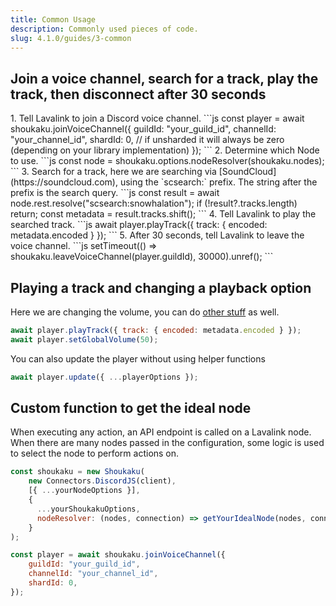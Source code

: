 ```yaml
---
title: Common Usage
description: Commonly used pieces of code.
slug: 4.1.0/guides/3-common
---
```



## Join a voice channel, search for a track, play the track, then disconnect after 30 seconds

<Steps>
  1. Tell Lavalink to join a Discord voice channel.
     ```js
     const player = await shoukaku.joinVoiceChannel({
         guildId: "your_guild_id",
         channelId: "your_channel_id",
         shardId: 0, // if unsharded it will always be zero (depending on your library implementation)
     });
     ```
  2. Determine which Node to use.
     ```js
     const node = shoukaku.options.nodeResolver(shoukaku.nodes);
     ```
  3. Search for a track, here we are searching via [SoundCloud](https://soundcloud.com), using the `scsearch:` prefix. The string after the prefix is the search query.
     ```js
     const result = await node.rest.resolve("scsearch:snowhalation");
     if (!result?.tracks.length) return;
     const metadata = result.tracks.shift();
     ```
  4. Tell Lavalink to play the searched track.
     ```js
     await player.playTrack({ track: { encoded: metadata.encoded } });
     ```
  5. After 30 seconds, tell Lavalink to leave the voice channel.
     ```js
     setTimeout(() => shoukaku.leaveVoiceChannel(player.guildId), 30000).unref();
     ```
</Steps>

## Playing a track and changing a playback option

Here we are changing the volume, you can do [other stuff](/4.1.0/api/classes/player#methods) as well.

```js
await player.playTrack({ track: { encoded: metadata.encoded } });
await player.setGlobalVolume(50);
```

You can also update the player without using helper functions

```js
await player.update({ ...playerOptions });
```

## Custom function to get the ideal node

When executing any action, an API endpoint is called on a Lavalink node. When there are many nodes passed in the configuration, some logic is used to select the node to perform actions on.

```js
const shoukaku = new Shoukaku(
    new Connectors.DiscordJS(client),
    [{ ...yourNodeOptions }],
    {
      ...yourShoukakuOptions,
      nodeResolver: (nodes, connection) => getYourIdealNode(nodes, connection),
    }
);

const player = await shoukaku.joinVoiceChannel({
    guildId: "your_guild_id",
    channelId: "your_channel_id",
    shardId: 0,
});
```
